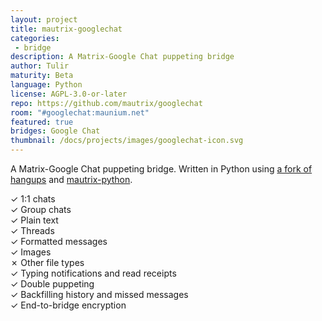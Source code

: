 ```yaml
---
layout: project
title: mautrix-googlechat
categories: 
 - bridge
description: A Matrix-Google Chat puppeting bridge
author: Tulir
maturity: Beta
language: Python
license: AGPL-3.0-or-later
repo: https://github.com/mautrix/googlechat
room: "#googlechat:maunium.net"
featured: true
bridges: Google Chat
thumbnail: /docs/projects/images/googlechat-icon.svg
---
```


A Matrix-Google Chat puppeting bridge. Written in Python using [a fork of hangups](https://github.com/mautrix/googlechat/tree/master/maugclib) and [mautrix-python](https://matrix.org/docs/projects/sdk/mautrix-python.html).

✓ 1:1 chats  
✓ Group chats  
✓ Plain text  
✓ Threads  
✓ Formatted messages  
✓ Images  
✗ Other file types  
✓ Typing notifications and read receipts  
✓ Double puppeting  
✓ Backfilling history and missed messages  
✓ End-to-bridge encryption
